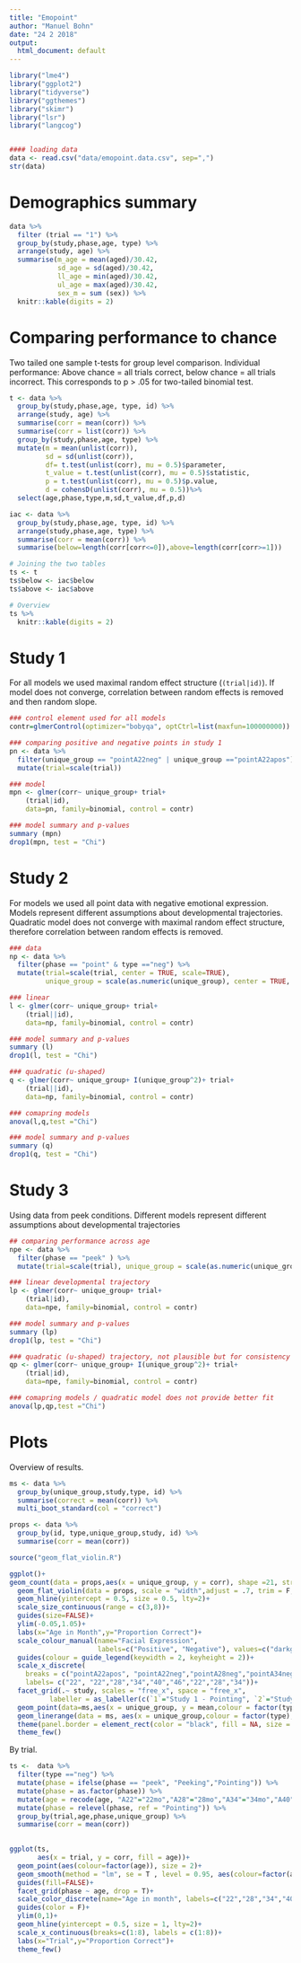 ```yaml
---
title: "Emopoint"
author: "Manuel Bohn"
date: "24 2 2018"
output:
  html_document: default
---
```


```r
library("lme4")
library("ggplot2")
library("tidyverse")
library("ggthemes")
library("skimr")
library("lsr")
library("langcog")


#### loading data
data <- read.csv("data/emopoint.data.csv", sep=",")
str(data)
```
# Demographics summary
```r
data %>%
  filter (trial == "1") %>%
  group_by(study,phase,age, type) %>%
  arrange(study, age) %>%
  summarise(m_age = mean(aged)/30.42,
            sd_age = sd(aged)/30.42,
            ll_age = min(aged)/30.42,
            ul_age = max(aged)/30.42,
            sex_m = sum (sex)) %>%
  knitr::kable(digits = 2)
```

# Comparing performance to chance

Two tailed one sample t-tests for group level comparison. 
Individual performance: Above chance = all trials correct, below chance = all trials incorrect. This corresponds to p > .05 for two-tailed binomial test.
```r
t <- data %>%
  group_by(study,phase,age, type, id) %>%
  arrange(study, age) %>%
  summarise(corr = mean(corr)) %>%
  summarise(corr = list(corr)) %>%
  group_by(study,phase,age, type) %>%
  mutate(m = mean(unlist(corr)),
         sd = sd(unlist(corr)),
         df= t.test(unlist(corr), mu = 0.5)$parameter,
         t_value = t.test(unlist(corr), mu = 0.5)$statistic,
         p = t.test(unlist(corr), mu = 0.5)$p.value,
         d = cohensD(unlist(corr), mu = 0.5))%>%
  select(age,phase,type,m,sd,t_value,df,p,d) 

iac <- data %>%
  group_by(study,phase,age, type, id) %>%
  arrange(study,phase,age, type) %>%
  summarise(corr = mean(corr)) %>%
  summarise(below=length(corr[corr<=0]),above=length(corr[corr>=1]))

# Joining the two tables
ts <- t
ts$below <- iac$below
ts$above <- iac$above

# Overview
ts %>%
  knitr::kable(digits = 2)

```

# Study 1

For all models we used maximal random effect structure (`(trial|id)`). If model does not converge, correlation between random effects is removed and then random slope.

```r
### control element used for all models
contr=glmerControl(optimizer="bobyqa", optCtrl=list(maxfun=100000000))

### comparing positive and negative points in study 1
pn <- data %>%
  filter(unique_group == "pointA22neg" | unique_group =="pointA22apos") %>%
  mutate(trial=scale(trial))

### model
mpn <- glmer(corr~ unique_group+ trial+
	(trial|id),
	data=pn, family=binomial, control = contr)

### model summary and p-values
summary (mpn)
drop1(mpn, test = "Chi")

```

# Study 2

For models we used all point data with negative emotional expression. Models represent different assumptions about developmental trajectories.
Quadratic model does not converge with maximal random effect structure, therefore correlation between random effects is removed.
```r
### data
np <- data %>%
  filter(phase == "point" & type =="neg") %>%
  mutate(trial=scale(trial, center = TRUE, scale=TRUE), 
         unique_group = scale(as.numeric(unique_group), center = TRUE, scale=TRUE))

### linear
l <- glmer(corr~ unique_group+ trial+
	(trial||id),
	data=np, family=binomial, control = contr)

### model summary and p-values
summary (l)
drop1(l, test = "Chi")

### quadratic (u-shaped)
q <- glmer(corr~ unique_group+ I(unique_group^2)+ trial+
	(trial||id),
	data=np, family=binomial, control = contr)

### comapring models 
anova(l,q,test ="Chi")

### model summary and p-values
summary (q)
drop1(q, test = "Chi")

```

# Study 3

Using data from peek conditions. Different models represent different assumptions about developmental trajectories
```r
## comparing performance across age
npe <- data %>%
  filter(phase == "peek" ) %>%
  mutate(trial=scale(trial), unique_group = scale(as.numeric(unique_group)))

### linear developmental trajectory
lp <- glmer(corr~ unique_group+ trial+
	(trial|id),
	data=npe, family=binomial, control = contr)

### model summary and p-values
summary (lp)
drop1(lp, test = "Chi")

### quadratic (u-shaped) trajectory, not plausible but for consistency sake
qp <- glmer(corr~ unique_group+ I(unique_group^2)+ trial+
	(trial|id),
	data=npe, family=binomial, control = contr)

### comapring models / quadratic model does not provide better fit
anova(lp,qp,test ="Chi")


```

# Plots

Overview of results.
```r
ms <- data %>%
  group_by(unique_group,study,type, id) %>%
  summarise(correct = mean(corr)) %>%
  multi_boot_standard(col = "correct")

props <- data %>%
  group_by(id, type,unique_group,study, id) %>%
  summarise(corr = mean(corr))

source("geom_flat_violin.R")

ggplot()+
geom_count(data = props,aes(x = unique_group, y = corr), shape =21, stroke = .8, alpha = .8, position = position_nudge(-0.2))+
  geom_flat_violin(data = props, scale = "width",adjust = .7, trim = F, aes(x = unique_group, y = corr),position = position_nudge(0))+
  geom_hline(yintercept = 0.5, size = 0.5, lty=2)+
  scale_size_continuous(range = c(3,8))+
  guides(size=FALSE)+
  ylim(-0.05,1.05)+
  labs(x="Age in Month",y="Proportion Correct")+
  scale_colour_manual(name="Facial Expression",
                      labels=c("Positive", "Negative"), values=c("darkgreen", "firebrick"))+
  guides(colour = guide_legend(keywidth = 2, keyheight = 2))+
  scale_x_discrete(
    breaks = c("pointA22apos", "pointA22neg","pointA28neg","pointA34neg","pointA40neg","pointA46neg","peekA22neg","peekA28neg","peekA34neg"),
    labels= c("22", "22","28","34","40","46","22","28","34"))+
  facet_grid(.~ study, scales = "free_x", space = "free_x",
          labeller = as_labeller(c(`1`="Study 1 - Pointing", `2`="Study 2 - Pointing", `3`="Study 3 - Peeking")))+
  geom_point(data=ms,aes(x = unique_group, y = mean,colour = factor(type)), size = 4, stat="identity",position = position_nudge(-0.2)) + 
  geom_linerange(data = ms, aes(x = unique_group,colour = factor(type),y = mean, ymin = ci_lower, ymax = ci_upper), position = position_nudge(-0.2), size = 1.1) +
  theme(panel.border = element_rect(color = "black", fill = NA, size = 1))+
  theme_few()
```

By trial.

```r
ts <-  data %>%
  filter(type =="neg") %>%
  mutate(phase = ifelse(phase == "peek", "Peeking","Pointing")) %>%
  mutate(phase = as.factor(phase)) %>%
  mutate(age = recode(age, "A22"="22mo","A28"="28mo","A34"="34mo","A40"="40mo","A46"="46mo")) %>%
  mutate(phase = relevel(phase, ref = "Pointing")) %>%
  group_by(trial,age,phase,unique_group) %>%
  summarise(corr = mean(corr))
  

ggplot(ts, 
       aes(x = trial, y = corr, fill = age))+
  geom_point(aes(colour=factor(age)), size = 2)+
  geom_smooth(method = "lm", se = T , level = 0.95, aes(colour=factor(age)))+
  guides(fill=FALSE)+
  facet_grid(phase ~ age, drop = T)+
  scale_color_discrete(name="Age in month", labels=c("22","28","34","40","46"))+
  guides(color = F)+
  ylim(0,1)+
  geom_hline(yintercept = 0.5, size = 1, lty=2)+
  scale_x_continuous(breaks=c(1:8), labels = c(1:8))+
  labs(x="Trial",y="Proportion Correct")+
  theme_few()

```


